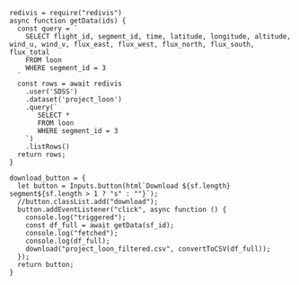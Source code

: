 ```ojs
redivis = require("redivis")
async function getData(ids) {
  const query = `
    SELECT flight_id, segment_id, time, latitude, longitude, altitude, wind_u, wind_v, flux_east, flux_west, flux_north, flux_south, flux_total
    FROM loon
    WHERE segment_id = 3
  `
  const rows = await redivis
    .user('SDSS')
    .dataset('project_loon')
    .query(`
       SELECT *
       FROM loon
       WHERE segment_id = 3
    `)
    .listRows()
  return rows;
}

download_button = {
  let button = Inputs.button(html`Download ${sf.length} segment${sf.length > 1 ? "s" : ""}`);
  //button.classList.add("download");
  button.addEventListener("click", async function () {
    console.log("triggered");
    const df_full = await getData(sf_id);
    console.log("fetched");
    console.log(df_full);
    download("project_loon_filtered.csv", convertToCSV(df_full));
  });
  return button;
}
```

